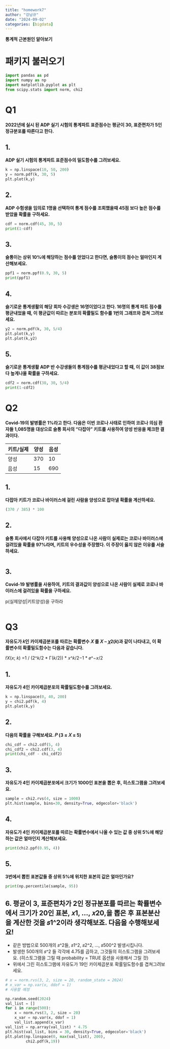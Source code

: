 ```yaml
---
title: "homework7"
author: "강남규"
date: "2024-09-02"
categories: [bigdata]
---
```


**통계적 근본원인 알아보기**

# 패키지 불러오기
```python
import pandas as pd
import numpy as np
import matplotlib.pyplot as plt
from scipy.stats import norm, chi2
```

# Q1

**2022년에 실시 된 ADP 실기 시험의 통계파트 표준점수는 평균이 30, 표준편차가 5인 정규분포를 따른다고 한다.**

## 1.
**ADP 실기 시험의 통계파트 표준점수의 밀도함수를 그려보세요.**

```python
k = np.linspace(10, 50, 200)
y = norm.pdf(k, 30, 5)
plt.plot(k,y)
```

## 2.
**ADP 수험생을 임의로 1명을 선택하여 통계 점수를 조회했을때 45점 보다 높은 점수를 받았을 확률을 구하세요.**

```python
cdf = norm.cdf(45, 30, 5)
print(1-cdf)
```

## 3.
**슬통이는 상위 10%에 해당하는 점수를 얻었다고 한다면, 슬통이의 점수는 얼마인지 계산해보세요.**

```python
ppf1 = norm.ppf(0.9, 30, 5)
print(ppf1)
```

## 4.
**슬기로운 통계생활의 해당 회차 수강생은 16명이었다고 한다. 16명의 통계 파트 점수를 평균내었을 때, 이 평균값이 따르는 분포의 확률밀도 함수를 1번의 그래프와 겹쳐 그려보세요.**

```python
y2 = norm.pdf(k, 30, 5/4)
plt.plot(k,y)
plt.plot(k,y2)
```

## 5.
**슬기로운 통계생활 ADP 반 수강생들의 통계점수를 평균내었다고 할 때, 이 값이 38점보다 높게나올 확률을 구하세요.**

```python
cdf2 = norm.cdf(38, 30, 5/4)
print(1-cdf2)
```


# Q2

**Covid‑19의 발병률은 1%라고 한다. 다음은 이번 코로나 사태로 인하여 코로나 의심 환자들 1,085명을 대상으로 슬통 회사의 “다잡아” 키트를 사용하여 양성 반응을 체크한 결과이다.**

| 키트/실제 | 양성 | 음성 |
|----------|------|------|
|   양성   |  370 |  10  |
|   음성   |  15  |  690 |

## 1.
**다잡아 키트가 코로나 바이러스에 걸린 사람을 양성으로 잡아낼 확률을 계산하세요.**

```python
(370 / 385) * 100
```

## 2.
**슬통 회사에서 다잡아 키트를 사용해 양성으로 나온 사람이 실제로는 코로나 바이러스에 걸려있을 확률을 97%라며, 키트의 우수성을 주장했다. 이 주장이 옳지 않은 이유를 서술하세요.**

```python

```

## 3.
**Covid‑19 발병률을 사용하여, 키트의 결과값이 양성으로 나온 사람이 실제로 코로나 바이러스에 걸려있을 확률을 구하세요.**

p(실제양성|키트양성)을 구하라

```python

```


# Q3

**자유도가 𝑘인 카이제곱분포를 따르는 확률변수 𝑋 를 𝑋 ∼ 𝜒2(𝑘)과 같이 나타내고, 이 확률변수의 확률밀도함수는 다음과 같습니다.**

𝑓𝑋(𝑥; 𝑘) =1 / (2^𝑘/2 * Γ(𝑘/2)) * 𝑥^𝑘/2−1 * 𝑒^−𝑥/2

## 1.
**자유도가 4인 카이제곱분포의 확률밀도함수를 그려보세요.**

```python
k = np.linspace(0, 40, 200)
y = chi2.pdf(k, 4)
plt.plot(k,y)
```

## 2.
**다음의 확률을 구해보세요. 𝑃 (3 ≤ 𝑋 ≤ 5)**

```python
chi_cdf = chi2.cdf(5, 4)
chi_cdf2 = chi2.cdf(3, 4)
print(chi_cdf - chi_cdf2)
```

## 3.
**자유도가 4인 카이제곱분포에서 크기가 1000인 표본을 뽑은 후, 히스토그램을 그려보세요.**

```python
sample = chi2.rvs(4, size = 1000)
plt.hist(sample, bins=30, density=True, edgecolor='black')
```

## 4.
**자유도가 4인 카이제곱분포를 따르는 확률변수에서 나올 수 있는 값 중 상위 5%에 해당하는 값은 얼마인지 계산해보세요.**

```python
print(chi2.ppf(0.95, 4))
```

## 5.
**3번에서 뽑힌 표본값들 중 상위 5%에 위치한 표본의 값은 얼마인가요?**

```python
print(np.percentile(sample, 95))
```

## 6. 평균이 3, 표준편차가 2인 정규분포를 따르는 확률변수에서 크기가 20인 표본, 𝑥1, ..., 𝑥20,을 뽑은 후 표본분산을 계산한 것을 𝑠1^2이라 생각해보죠. 다음을 수행해보세요!

- 같은 방법으로 500개의 𝑠^2들, 𝑠1^2, 𝑠2^2, ..., 𝑠500^2 발생시킵니다.
- 발생한 500개의 𝑠^2 들 각각에 4.75를 곱하고, 그것들의 히스토그램을 그려보세요. (히스토그램을 그릴 때 probability = TRUE 옵션을 사용해서 그릴 것)
- 위에서 그린 히스토그램에 자유도가 19인 카이제곱분포 확률밀도함수를 겹쳐그려보세요.

```python
# x = norm.rvs(3, 2, size = 20, random_state = 2024)
# x_var = np.var(x, ddof = 1)
# 사용할 예정

np.random.seed(2024)
val_list = []
for i in range(500):
    x = norm.rvs(3, 2, size = 20)
    x_var = np.var(x, ddof = 1)
    val_list.append(x_var)
val_list = np.array(val_list) * 4.75
plt.hist(val_list, bins = 30, density=True, edgecolor='black')
plt.plot(np.linspace(0, max(val_list), 200),
         chi2.pdf(k,19))
```